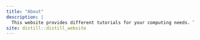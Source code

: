 ```yaml
---
title: "About"
description: |
  This website provides different tutorials for your computing needs. This website is maintained by UCR's Department of Statistics Graduate Student Association. All tutorials submitted to the website were created by students who wanted to make it easier for the next person to learn about a different topic. For more information about the tutorials, please email us at ucr.grad.stat@gmail.com.
site: distill::distill_website
---
```




